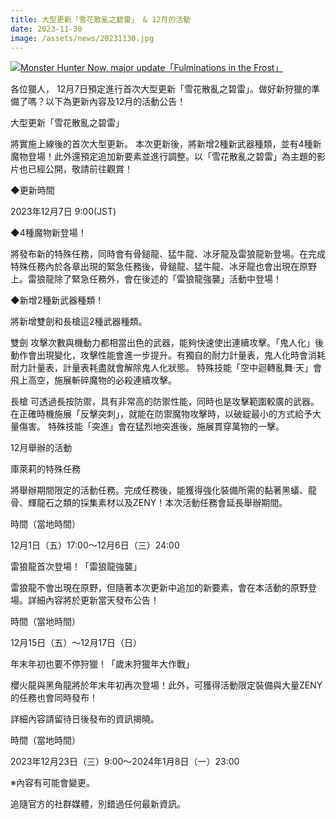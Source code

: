 ```yaml
---
title: 大型更新「雪花散亂之碧雷」 & 12月的活動
date: 2023-11-30
image: /assets/news/20231130.jpg
---
```


[![Monster Hunter Now, major update「Fulminations in the Frost」](https://img.youtube.com/vi/rcI9Gr6Ots8/0.jpg)](https://youtu.be/rcI9Gr6Ots8)

各位獵人，
12月7日預定進行首次大型更新「雪花散亂之碧雷」。做好新狩獵的準備了嗎？以下為更新內容及12月的活動公告！

大型更新「雪花散亂之碧雷」

將實施上線後的首次大型更新。
本次更新後，將新增2種新武器種類，並有4種新魔物登場！此外還預定追加新要素並進行調整。以「雪花散亂之碧雷」為主題的影片也已經公開，敬請前往觀賞！

◆更新時間

2023年12月7日 9:00(JST)

◆4種魔物新登場！

將發布新的特殊任務，同時會有骨鎚龍、猛牛龍、冰牙龍及雷狼龍新登場。在完成特殊任務內於各章出現的緊急任務後，骨鎚龍、猛牛龍、冰牙龍也會出現在原野上。雷狼龍除了緊急任務外，會在後述的「雷狼龍強襲」活動中登場！

◆新增2種新武器種類！

將新增雙劍和長槍這2種武器種類。

雙劍
攻擊次數與機動力都相當出色的武器，能夠快速使出連續攻擊。「鬼人化」後動作會出現變化，攻擊性能會進一步提升。有獨自的耐力計量表，鬼人化時會消耗耐力計量表，計量表耗盡就會解除鬼人化狀態。
特殊技能「空中迴轉亂舞‧天」會飛上高空，施展斬碎魔物的必殺連續攻擊。

長槍
可透過長按防禦，具有非常高的防禦性能，同時也是攻擊範圍較廣的武器。在正確時機施展「反擊突刺」，就能在防禦魔物攻擊時，以破綻最小的方式給予大量傷害。
特殊技能「突進」會在猛烈地突進後，施展貫穿萬物的一擊。

12月舉辦的活動

庫萊莉的特殊任務

將舉辦期間限定的活動任務。完成任務後，能獲得強化裝備所需的黏著黑蟻、龍骨、輝龍石之類的採集素材以及ZENY！本次活動任務會延長舉辦期間。

時間（當地時間）

12月1日（五）17:00～12月6日（三）24:00

雷狼龍首次登場！「雷狼龍強襲」

雷狼龍不會出現在原野，但隨著本次更新中追加的新要素，會在本活動的原野登場。詳細內容將於更新當天發布公告！

時間（當地時間）

12月15日（五）～12月17日（日）

年末年初也要不停狩獵！「歲末狩獵年大作戰」

櫻火龍與黑角龍將於年末年初再次登場！此外，可獲得活動限定裝備與大量ZENY的任務也會同時發布！

詳細內容請留待日後發布的資訊揭曉。

時間（當地時間）

2023年12月23日（三）9:00～2024年1月8日（一）23:00

※內容有可能會變更。

追隨官方的社群媒體，別錯過任何最新資訊。
